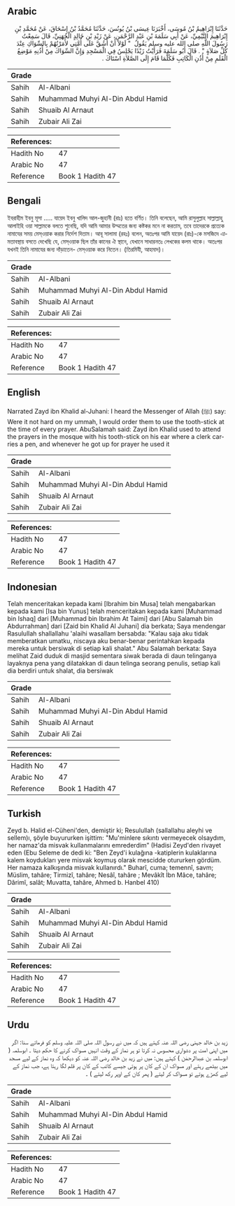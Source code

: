 ## Arabic


<div dir="rtl" lang="ar" style={{fontSize:'larger',backgroundColor:'#f8f9fa',padding:20}}>
حَدَّثَنَا إِبْرَاهِيمُ بْنُ مُوسَى، أَخْبَرَنَا عِيسَى بْنُ يُونُسَ، حَدَّثَنَا مُحَمَّدُ بْنُ إِسْحَاقَ، عَنْ مُحَمَّدِ بْنِ إِبْرَاهِيمَ التَّيْمِيِّ، عَنْ أَبِي سَلَمَةَ بْنِ عَبْدِ الرَّحْمَنِ، عَنْ زَيْدِ بْنِ خَالِدٍ الْجُهَنِيِّ، قَالَ سَمِعْتُ رَسُولَ اللَّهِ صلى الله عليه وسلم يَقُولُ ‏ "‏ لَوْلاَ أَنْ أَشُقَّ عَلَى أُمَّتِي لأَمَرْتُهُمْ بِالسِّوَاكِ عِنْدَ كُلِّ صَلاَةٍ ‏"‏ ‏.‏ قَالَ أَبُو سَلَمَةَ فَرَأَيْتُ زَيْدًا يَجْلِسُ فِي الْمَسْجِدِ وَإِنَّ السِّوَاكَ مِنْ أُذُنِهِ مَوْضِعُ الْقَلَمِ مِنْ أُذُنِ الْكَاتِبِ فَكُلَّمَا قَامَ إِلَى الصَّلاَةِ اسْتَاكَ ‏.‏
</div>
<div style={{backgroundColor:'#f8f9fa',padding:20, marginBottom: 10}}><table> <thead> <tr> <th>Grade</th> <th></th> </tr> </thead> <tbody> <tr><td>Sahih</td><td>Al-Albani</td></tr><tr><td>Sahih</td><td>Muhammad Muhyi Al-Din Abdul Hamid</td></tr><tr><td>Sahih</td><td>Shuaib Al Arnaut</td></tr><tr><td>Sahih</td><td>Zubair Ali Zai</td></tr></tbody></table><table> <thead> <tr> <th>References:</th> <th></th> </tr> </thead> <tbody><tr><td>Hadith No</td><td>47</td></tr><tr><td>Arabic No</td><td>47</td></tr><tr><td>Reference</td><td>Book 1 Hadith 47</td></tr></tbody></table></div>

## Bengali


<div dir="ltr" lang="bn" style={{fontSize:'larger',backgroundColor:'#f8f9fa',padding:20}}>
ইবরাহীম ইবনু মূসা ..... যায়েদ ইবনু খালিদ আল-জুহানী (রাঃ) হতে বর্ণিত। তিনি বলেছেন, আমি রাসুলুল্লাহ সাল্লাল্লাহু আলাইহি ওয়া সাল্লামকে বলতে শুনেছি, যদি আমি আমার উম্মতের জন্য কষ্টকর মনে না করতাম, তবে তাদেরকে প্রত্যেক নামাযের সময় মেস্ওয়াক করার নির্দেশ দিতাম। আবূ সালামা (রহঃ) বলেন, অতঃপর আমি যায়েদ (রাঃ)-কে মসজিদে এামতাবস্থায় বসতে দেখেছি যে, মেস্ওয়াক ছিল তাঁর কানের ঐ স্থানে, যেখানে সাধারনতঃ লেখকের কলম থাকে। অতঃপর যখনই তিনি নামাযের জন্য দাঁড়াতেন- মেস্ওয়াক করে নিতেন। (তিরমিযী, আহমাদ)।
</div>
<div style={{backgroundColor:'#f8f9fa',padding:20, marginBottom: 10}}><table> <thead> <tr> <th>Grade</th> <th></th> </tr> </thead> <tbody> <tr><td>Sahih</td><td>Al-Albani</td></tr><tr><td>Sahih</td><td>Muhammad Muhyi Al-Din Abdul Hamid</td></tr><tr><td>Sahih</td><td>Shuaib Al Arnaut</td></tr><tr><td>Sahih</td><td>Zubair Ali Zai</td></tr></tbody></table><table> <thead> <tr> <th>References:</th> <th></th> </tr> </thead> <tbody><tr><td>Hadith No</td><td>47</td></tr><tr><td>Arabic No</td><td>47</td></tr><tr><td>Reference</td><td>Book 1 Hadith 47</td></tr></tbody></table></div>

## English


<div dir="ltr" lang="en" style={{fontSize:'larger',backgroundColor:'#f8f9fa',padding:20}}>
Narrated Zayd ibn Khalid al-Juhani: I heard the Messenger of Allah (ﷺ) say: Were it not hard on my ummah, I would order them to use the tooth-stick at the time of every prayer. AbuSalamah said: Zayd ibn Khalid used to attend the prayers in the mosque with his tooth-stick on his ear where a clerk carries a pen, and whenever he got up for prayer he used it
</div>
<div style={{backgroundColor:'#f8f9fa',padding:20, marginBottom: 10}}><table> <thead> <tr> <th>Grade</th> <th></th> </tr> </thead> <tbody> <tr><td>Sahih</td><td>Al-Albani</td></tr><tr><td>Sahih</td><td>Muhammad Muhyi Al-Din Abdul Hamid</td></tr><tr><td>Sahih</td><td>Shuaib Al Arnaut</td></tr><tr><td>Sahih</td><td>Zubair Ali Zai</td></tr></tbody></table><table> <thead> <tr> <th>References:</th> <th></th> </tr> </thead> <tbody><tr><td>Hadith No</td><td>47</td></tr><tr><td>Arabic No</td><td>47</td></tr><tr><td>Reference</td><td>Book 1 Hadith 47</td></tr></tbody></table></div>

## Indonesian


<div dir="ltr" lang="id" style={{fontSize:'larger',backgroundColor:'#f8f9fa',padding:20}}>
Telah menceritakan kepada kami [Ibrahim bin Musa] telah mengabarkan kepada kami [Isa bin Yunus] telah menceritakan kepada kami [Muhammad bin Ishaq] dari [Muhammad bin Ibrahim At Taimi] dari [Abu Salamah bin Abdurrahman] dari [Zaid bin Khalid Al Juhani] dia berkata; Saya mendengar Rasulullah shallallahu 'alaihi wasallam bersabda: "Kalau saja aku tidak memberatkan umatku, niscaya aku benar-benar perintahkan kepada mereka untuk bersiwak di setiap kali shalat." Abu Salamah berkata: Saya melihat Zaid duduk di masjid sementara siwak berada di daun telinganya layaknya pena yang dilatakkan di daun telinga seorang penulis, setiap kali dia berdiri untuk shalat, dia bersiwak
</div>
<div style={{backgroundColor:'#f8f9fa',padding:20, marginBottom: 10}}><table> <thead> <tr> <th>Grade</th> <th></th> </tr> </thead> <tbody> <tr><td>Sahih</td><td>Al-Albani</td></tr><tr><td>Sahih</td><td>Muhammad Muhyi Al-Din Abdul Hamid</td></tr><tr><td>Sahih</td><td>Shuaib Al Arnaut</td></tr><tr><td>Sahih</td><td>Zubair Ali Zai</td></tr></tbody></table><table> <thead> <tr> <th>References:</th> <th></th> </tr> </thead> <tbody><tr><td>Hadith No</td><td>47</td></tr><tr><td>Arabic No</td><td>47</td></tr><tr><td>Reference</td><td>Book 1 Hadith 47</td></tr></tbody></table></div>

## Turkish


<div dir="ltr" lang="tr" style={{fontSize:'larger',backgroundColor:'#f8f9fa',padding:20}}>
Zeyd b. Halid el-Cüheni'den, demiştir ki; Resulullah (sallallahu aleyhi ve sellem)ı, şöyle buyururken işittim: "Mu'minlere sıkıntı vermeyecek olsaydım, her namaz'da misvak kullanmalarını emrederdim” (Hadisi Zeyd'den rivayet eden (Ebu Seleme de dedi ki: "Ben Zeyd'i kulağına -katiplerin kulaklarına kalem koydukları yere misvak koymuş olarak mescidde otururken gördüm. Her namaza kalkışında misvak kullanırdı." Buharî, cuma; temennî, savm; Müslim, tahâre; Tirmizî, tahâre; Nesâî, tahâre ; Mevâkît İbn Mâce, tahâre; Dârimî, salât; Muvatta, tahâre, Ahmed b. Hanbel 410)
</div>
<div style={{backgroundColor:'#f8f9fa',padding:20, marginBottom: 10}}><table> <thead> <tr> <th>Grade</th> <th></th> </tr> </thead> <tbody> <tr><td>Sahih</td><td>Al-Albani</td></tr><tr><td>Sahih</td><td>Muhammad Muhyi Al-Din Abdul Hamid</td></tr><tr><td>Sahih</td><td>Shuaib Al Arnaut</td></tr><tr><td>Sahih</td><td>Zubair Ali Zai</td></tr></tbody></table><table> <thead> <tr> <th>References:</th> <th></th> </tr> </thead> <tbody><tr><td>Hadith No</td><td>47</td></tr><tr><td>Arabic No</td><td>47</td></tr><tr><td>Reference</td><td>Book 1 Hadith 47</td></tr></tbody></table></div>

## Urdu


<div dir="rtl" lang="ur" style={{fontSize:'larger',backgroundColor:'#f8f9fa',padding:20}}>
زید بن خالد جہنی رضی اللہ عنہ کہتے ہیں کہ میں نے رسول اللہ صلی اللہ علیہ وسلم کو فرماتے سنا: اگر میں اپنی امت پر دشواری محسوس نہ کرتا تو ہر نماز کے وقت انہیں مسواک کرنے کا حکم دیتا ۔ ابوسلمہ ( ابوسلمہ بن عبدالرحمٰن ) کہتے ہیں: میں نے زید بن خالد رضی اللہ عنہ کو دیکھا کہ وہ نماز کے لیے مسجد میں بیٹھے رہتے اور مسواک ان کے کان پر ہوتی جیسے کاتب کے کان پر قلم لگا رہتا ہے، جب نماز کے لیے کھڑے ہوتے تو مسواک کر لیتے ( پھر کان کے اوپر رکھ لیتے ) ۔
</div>
<div style={{backgroundColor:'#f8f9fa',padding:20, marginBottom: 10}}><table> <thead> <tr> <th>Grade</th> <th></th> </tr> </thead> <tbody> <tr><td>Sahih</td><td>Al-Albani</td></tr><tr><td>Sahih</td><td>Muhammad Muhyi Al-Din Abdul Hamid</td></tr><tr><td>Sahih</td><td>Shuaib Al Arnaut</td></tr><tr><td>Sahih</td><td>Zubair Ali Zai</td></tr></tbody></table><table> <thead> <tr> <th>References:</th> <th></th> </tr> </thead> <tbody><tr><td>Hadith No</td><td>47</td></tr><tr><td>Arabic No</td><td>47</td></tr><tr><td>Reference</td><td>Book 1 Hadith 47</td></tr></tbody></table></div>